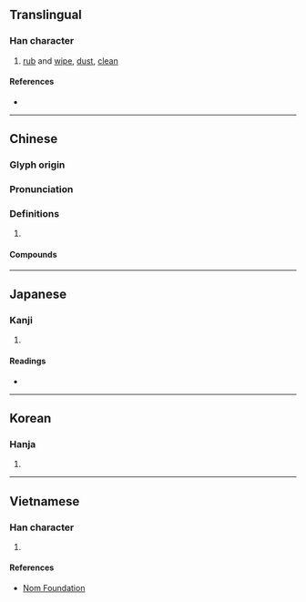 {{character info/new}}
==Translingual==

===Han character===
{{Han char|rn=64|rad=手|as=09|sn=12|four=51061|canj=QPPA|ids=⿰扌皆}}

# [[rub]] and [[wipe]], [[dust]], [[clean]]

====References====
* {{Han ref|kx=0443.250|dkj=12383|dj=0794.250|hdz=31914.030|uh=63E9|ud=25577|bh=B47B|bd=46203}}

----

==Chinese==
{{zh-forms}}

===Glyph origin===
{{Han etym}}

===Pronunciation===
{{zh-pron
|m=kāi
|c=haai1
|mn=qz,xm,zz:khai
|mc=y
|oc=y
|cat=
}}

===Definitions===
{{zh-hanzi}}

# {{rfdef|zh}}

====Compounds====
{{zh-der|揩淚|揩油|揩背|揩檯抹凳|揩汗|揩乾|揩抹}}

----

==Japanese==

===Kanji===
{{ja-kanji|grade=|rs=手09}}

# {{defn|lang=ja|sort=手09}}

====Readings====
* {{ja-readings
|goon=け
|kanon=かい
|kun=ぬぐ-う}}

----

==Korean==

===Hanja===
{{ko-hanja|hangeul=개|eumhun=|rv=gae|mr=kae|y=kay}}

# {{defn|lang=ko|sort=手09}}

----

==Vietnamese==

===Han character===
{{vi-hantu|rs=手09|[[day]], [[khải]]}}

# {{defn|lang=vi|sort=手09}}

====References====
* [http://nomfoundation.org/common/nom_details.php?codepoint=63e9 Nom Foundation]
